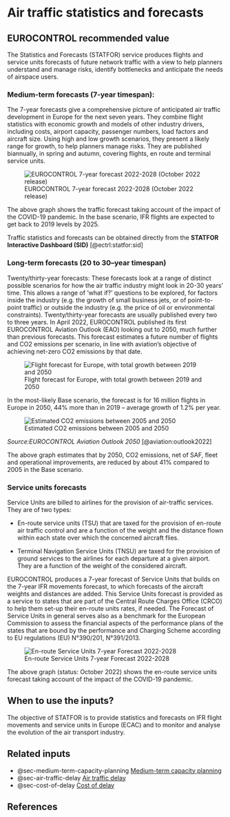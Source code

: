 # Air traffic statistics and forecasts {#sec-air-traffic-statistics-and-forecasts}

## EUROCONTROL recommended value

The Statistics and Forecasts (STATFOR) service produces flights and service units forecasts of future network traffic with a view to help planners understand and manage risks, identify bottlenecks and anticipate the needs of airspace users.

### Medium-term forecasts (7-year timespan):
  The 7-year forecasts give a comprehensive picture of anticipated
  air traffic development in Europe for the next seven years.
  They combine flight statistics with economic growth and models of
  other industry drivers, including costs, airport capacity,
  passenger numbers, load factors and aircraft size.
  Using high and low growth scenarios, they present a likely range
  for growth, to help planners manage risks.
  They are published biannually, in spring and autumn, covering flights,
  en route and terminal service units.
  
![EUROCONTROL 7-year forecast 2022-2028 (October 2022 release)](figures/forecast_2022-2028.png){#fig-forecast-2022-2028-plot}

The above graph shows the traffic forecast taking account of the impact of the COVID-19 pandemic. In the base scenario, IFR flights are expected to get back to 2019 levels by 2025.

Traffic statistics and forecasts can be obtained directly from the 
**STATFOR Interactive Dashboard (SID)** [@ectrl:statfor:sid] 

### Long-term forecasts (20 to 30--year timespan)
Twenty/thirty-year forecasts: These forecasts look at a range of distinct possible scenarios for how the air traffic industry might look in 20-30 years’ time. This allows a range of ‘what if?’ questions to be explored, for factors inside the industry (e.g. the growth of small business jets, or of point-to-point traffic) or outside the industry (e.g. the price of oil or environmental constraints). Twenty/thirty-year forecasts are usually published every two to three years.
In April 2022, EUROCONTROL published its first EUROCONTROL Aviation Outlook (EAO) looking out to 2050, much further than previous forecasts. This forecast estimates a future number of flights and CO2 emissions per scenario, in line with aviation’s objective of achieving net-zero CO2 emissions by that date. 

![Flight forecast for Europe, with total growth between 2019 and 2050](figures/eao_2050_flights_base_scenario.png){#fig-Forecast-2050-plot}

In the most-likely Base scenario, the forecast is for 16 million flights in Europe in 2050, 44% more than in 2019 – average growth of 1.2% per year.

![Estimated CO2 emissions between 2005 and 2050](figures/eao_2050_base_scenario.png){#fig-co2-emissions-plot}

*Source:EUROCONTROL Aviation Outlook 2050* [@aviation:outlook2022]

The above graph estimates that by 2050, CO2 emissions, net of SAF, fleet and operational improvements, are reduced by about 41% compared to 2005 in the Base scenario.

### Service units forecasts

Service Units are billed to airlines for the provision of air-traffic services. They are of two types:

* En-route service units (TSU) that are taxed for the provision of en-route air traffic control and are a function of the weight and the distance flown within each state over which the concerned aircraft flies.

* Terminal Navigation Service Units (TNSU) are taxed for the provision of ground services to the airlines for each departure at a given airport. They are a function of the weight of the considered aircraft.

EUROCONTROL produces a 7-year forecast of Service Units that builds on the 7-year IFR movements forecast, to which forecasts of the aircraft weights and distances are added. This Service Units forecast is provided as a service to states that are part of the Central Route Charges Office (CRCO) to help them set-up their en-route units rates, if needed. The Forecast of Service Units in general serves also as a benchmark for the European Commission to assess the financial aspects of the performance plans of the states that are bound by the performance and Charging Scheme according to EU regulations (EU) N°390/201, N°391/2013.

![En-route Service Units 7-year Forecast 2022-2028](figures/forecast_service_units.png){#fig-forecast-service-units-plot}

The above graph (status: October 2022) shows the en-route service units forecast taking account of the impact of the COVID-19 pandemic.

## When to use the inputs?

The objective of STATFOR is to provide statistics and forecasts on IFR flight movements and service units in Europe (ECAC) and to monitor and analyse the evolution of the air transport industry.

## Related inputs

* @sec-medium-term-capacity-planning [Medium-term capacity planning](#sec-medium-term-capacity-planning)
* @sec-air-traffic-delay [Air traffic delay](#sec-air-traffic-delay)
* @sec-cost-of-delay [Cost of delay](#sec-cost-of-delay)


## References